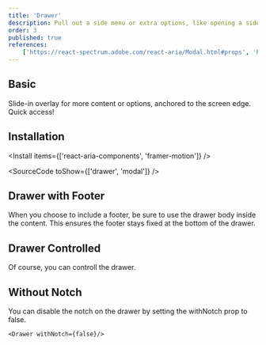 ```yaml
---
title: 'Drawer'
description: Pull out a side menu or extra options, like opening a side drawer, handy for accessing additional functionalities..
order: 3
published: true
references:
    ['https://react-spectrum.adobe.com/react-aria/Modal.html#props', 'https://www.framer.com/motion/animate-presence']
---
```


## Basic

Slide-in overlay for more content or options, anchored to the screen edge. Quick access!

<How toUse='overlays/drawer-basic-demo' />

## Installation

<Install items={['react-aria-components', 'framer-motion']} />

<SourceCode toShow={['drawer', 'modal']} />

## Drawer with Footer

When you choose to include a footer, be sure to use the drawer body inside the content. This ensures the footer stays fixed at the bottom of the drawer.

<How toUse='overlays/drawer-with-footer-demo' />

## Drawer Controlled

Of course, you can controll the drawer.

<How toUse='overlays/drawer-controlled-demo' />

## Without Notch

You can disable the notch on the drawer by setting the withNotch prop to false.

```
<Drawer withNotch={false}/>
```
